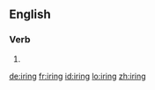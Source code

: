 ==English==

===Verb===
{{head|en}}

# {{present participle of|ire}}

[[de:iring]]
[[fr:iring]]
[[id:iring]]
[[lo:iring]]
[[zh:iring]]